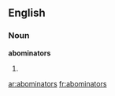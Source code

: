 ==English==

===Noun===
'''abominators'''

# {{plural of|[[abominator]]}}

[[ar:abominators]]
[[fr:abominators]]